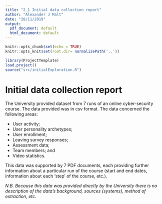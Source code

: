 ```yaml
---
title: "2_1 Initial data collection report"
author: "Alexander J Malt"
date: "28/11/2019"
output:
  pdf_document: default
  html_document: default
---
```



```r
knitr::opts_chunk$set(echo = TRUE)
knitr::opts_knit$set(root.dir= normalizePath('..'))
```

```r
library(ProjectTemplate)
load.project()
source("src/initialExploration.R")
```

# Initial data collection report

The University provided dataset from 7 runs of an online cyber-security course. The data provided was in csv format. The data concerned the following areas:

* User activity;
* User personality archetypes;
* User enrollment;
* Leaving survey responses;
* Assessment data;
* Team members; and
* Video statistics.

This data was supported by 7 PDF documents, each providing further information about a particular run of the course (start and end dates, information about each 'step' of the course, etc.).

*N.B. Because this data was provided directly by the University there is no description of the data's background, sources (systems), method of extraction, etc.*